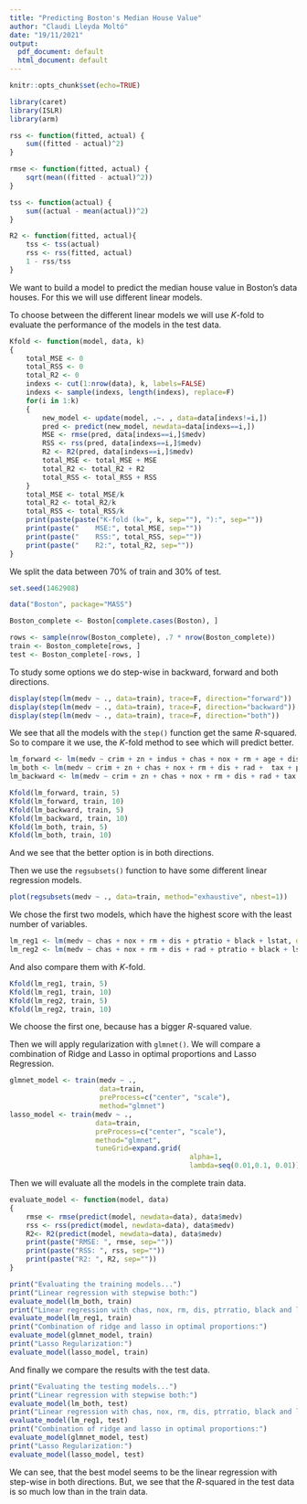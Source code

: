 ```yaml
---
title: "Predicting Boston's Median House Value"
author: "Claudi Lleyda Moltó"
date: "19/11/2021"
output:
  pdf_document: default
  html_document: default
---
```


```r
knitr::opts_chunk$set(echo=TRUE)
```

```r
library(caret)
library(ISLR)
library(arm)

rss <- function(fitted, actual) {
    sum((fitted - actual)^2)
}

rmse <- function(fitted, actual) {
    sqrt(mean((fitted - actual)^2))
}

tss <- function(actual) {
    sum((actual - mean(actual))^2)
}

R2 <- function(fitted, actual){
    tss <- tss(actual)
    rss <- rss(fitted, actual)
    1 - rss/tss
}
```

We want to build a model to predict the median house value in Boston's data houses. For this we will use different linear models.

To choose between the different linear models we will use $K$-fold to evaluate the performance of the models in the test data.

```r
Kfold <- function(model, data, k)
{
    total_MSE <- 0
    total_RSS <- 0
    total_R2 <- 0
    indexs <- cut(1:nrow(data), k, labels=FALSE)
    indexs <- sample(indexs, length(indexs), replace=F)
    for(i in 1:k)
    {
        new_model <- update(model, .~. , data=data[indexs!=i,])
        pred <- predict(new_model, newdata=data[indexs==i,])
        MSE <- rmse(pred, data[indexs==i,]$medv)
        RSS <- rss(pred, data[indexs==i,]$medv)
        R2 <- R2(pred, data[indexs==i,]$medv)
        total_MSE <- total_MSE + MSE
        total_R2 <- total_R2 + R2
        total_RSS <- total_RSS + RSS
    }
    total_MSE <- total_MSE/k
    total_R2 <- total_R2/k
    total_RSS <- total_RSS/k
    print(paste(paste("K-fold (k=", k, sep=""), "):", sep=""))
    print(paste("    MSE:", total_MSE, sep=""))
    print(paste("    RSS:", total_RSS, sep=""))
    print(paste("    R2:", total_R2, sep=""))
}
```

We split the data between $70\%$ of train and $30\%$ of test.

```r
set.seed(1462908)

data("Boston", package="MASS")

Boston_complete <- Boston[complete.cases(Boston), ]

rows <- sample(nrow(Boston_complete), .7 * nrow(Boston_complete))
train <- Boston_complete[rows, ]
test <- Boston_complete[-rows, ]
```

To study some options we do step-wise in backward, forward and both directions.

```r
display(step(lm(medv ~ ., data=train), trace=F, direction="forward"))
display(step(lm(medv ~ ., data=train), trace=F, direction="backward"))
display(step(lm(medv ~ ., data=train), trace=F, direction="both"))
```

We see that all the models with the `step()` function get the same $R$-squared. So to compare it we use, the $K$-fold method to see which will predict better.

```r
lm_forward <- lm(medv ~ crim + zn + indus + chas + nox + rm + age + dis + rad + tax + ptratio + black + lstat, data=train)
lm_both <- lm(medv ~ crim + zn + chas + nox + rm + dis + rad +  tax + ptratio + black + lstat, data=train)
lm_backward <- lm(medv ~ crim + zn + chas + nox + rm + dis + rad + tax + ptratio + black + lstat, data=train)

Kfold(lm_forward, train, 5)
Kfold(lm_forward, train, 10)
Kfold(lm_backward, train, 5)
Kfold(lm_backward, train, 10)
Kfold(lm_both, train, 5)
Kfold(lm_both, train, 10)
```

And we see that the better option is in both directions.

Then we use the `regsubsets()` function to have some different linear regression models.

```r
plot(regsubsets(medv ~ ., data=train, method="exhaustive", nbest=1))
```

We chose the first two models, which have the highest score with the least number of variables.

```r
lm_reg1 <- lm(medv ~ chas + nox + rm + dis + ptratio + black + lstat, data=train)
lm_reg2 <- lm(medv ~ chas + nox + rm + dis + rad + ptratio + black + lstat, data=train)

```

And also compare them with $K$-fold.

```r
Kfold(lm_reg1, train, 5)
Kfold(lm_reg1, train, 10)
Kfold(lm_reg2, train, 5)
Kfold(lm_reg2, train, 10)
```

We choose the first one, because has a bigger $R$-squared value.

Then we will apply regularization with `glmnet()`. We will compare a combination of Ridge and Lasso in optimal proportions and Lasso Regression.

```r
glmnet_model <- train(medv ~ ., 
                      data=train,
                      preProcess=c("center", "scale"),
                      method="glmnet")
lasso_model <- train(medv ~ ., 
                     data=train,
                     preProcess=c("center", "scale"),
                     method="glmnet",
                     tuneGrid=expand.grid(
                                            alpha=1,
                                            lambda=seq(0.01,0.1, 0.01)))
```

Then we will evaluate all the models in the complete train data.

```r
evaluate_model <- function(model, data)
{
    rmse <- rmse(predict(model, newdata=data), data$medv)
    rss <- rss(predict(model, newdata=data), data$medv)
    R2<- R2(predict(model, newdata=data), data$medv)
    print(paste("RMSE: ", rmse, sep=""))
    print(paste("RSS: ", rss, sep=""))
    print(paste("R2: ", R2, sep=""))
}

print("Evaluating the training models...")
print("Linear regression with stepwise both:")
evaluate_model(lm_both, train)
print("Linear regression with chas, nox, rm, dis, ptrratio, black and lstat:")
evaluate_model(lm_reg1, train)
print("Combination of ridge and lasso in optimal proportions:")
evaluate_model(glmnet_model, train)
print("Lasso Regularization:")
evaluate_model(lasso_model, train)
```

And finally we compare the results with the test data.

```r
print("Evaluating the testing models...")
print("Linear regression with stepwise both:")
evaluate_model(lm_both, test)
print("Linear regression with chas, nox, rm, dis, ptrratio, black and lstat:")
evaluate_model(lm_reg1, test)
print("Combination of ridge and lasso in optimal proportions:")
evaluate_model(glmnet_model, test)
print("Lasso Regularization:")
evaluate_model(lasso_model, test)
```

We can see, that the best model seems to be the linear regression with step-wise in both directions. But, we see that the $R$-squared in the test data is so much low than in the train data. 
